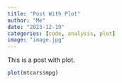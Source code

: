 ```yaml
---
title: "Post With Plot"
author: "Me"
date: "2023-12-19"
categories: [code, analysis, plot]
image: "image.jpg"
---
```


This is a post with plot.

```r
plot(mtcars$mpg)
```
